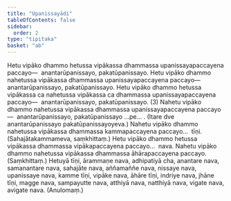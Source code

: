 ```yaml
---
title: "Upanissayādi"
tableOfContents: false
sidebar:
  order: 2
type: "tipitaka"
basket: "ab"
---
```



<DynamicBreadcrumb />

<Division number="116">

<Paragraph number="201">
Hetu vipāko dhammo hetussa vipākassa dhammassa upanissayapaccayena paccayo—  anantarūpanissayo, pakatūpanissayo. Hetu vipāko dhammo nahetussa vipākassa dhammassa upanissayapaccayena paccayo—  anantarūpanissayo, pakatūpanissayo. Hetu vipāko dhammo hetussa vipākassa ca nahetussa vipākassa ca dhammassa upanissayapaccayena paccayo—  anantarūpanissayo, pakatūpanissayo. (3)
</Paragraph>

<Paragraph number="202">
Nahetu vipāko dhammo nahetussa vipākassa dhammassa upanissayapaccayena paccayo—  anantarūpanissayo, pakatūpanissayo …pe… . (Itare dve anantarūpanissayo pakatūpanissayoyeva.)
</Paragraph>

</Division>
<Division number="117">

<Paragraph number="203">
Nahetu vipāko dhammo nahetussa vipākassa dhammassa kammapaccayena paccayo…  tīṇi. (Sahajātakammameva, saṃkhittaṃ.)
</Paragraph>

<Paragraph number="204">
Hetu vipāko dhammo hetussa vipākassa dhammassa vipākapaccayena paccayo…  nava.
</Paragraph>

<Paragraph number="205">
Nahetu vipāko dhammo nahetussa vipākassa dhammassa āhārapaccayena paccayo. (Saṃkhittaṃ.)
</Paragraph>

</Division>
<Division number="118">

<Paragraph number="206">
Hetuyā tīṇi, ārammaṇe nava, adhipatiyā cha, anantare nava, samanantare nava, sahajāte nava, aññamaññe nava, nissaye nava, upanissaye nava, kamme tīṇi, vipāke nava, āhāre tīṇi, indriye nava, jhāne tīṇi, magge nava, sampayutte nava, atthiyā nava, natthiyā nava, vigate nava, avigate nava. (Anulomaṃ.)
</Paragraph>
</Division>